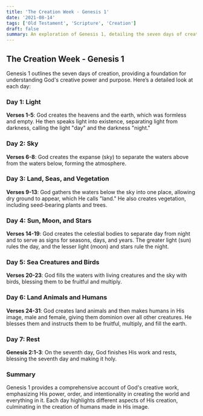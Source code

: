 ```yaml
---
title: 'The Creation Week - Genesis 1'
date: '2021-08-14'
tags: ['Old Testament', 'Scripture', 'Creation']
draft: false
summary: An exploration of Genesis 1, detailing the seven days of creation and their significance.
---
```


## The Creation Week - Genesis 1

Genesis 1 outlines the seven days of creation, providing a foundation for understanding God's creative power and purpose. Here’s a detailed look at each day:

### Day 1: Light

**Verses 1-5**: God creates the heavens and the earth, which was formless and empty. He then speaks light into existence, separating light from darkness, calling the light "day" and the darkness "night."

### Day 2: Sky

**Verses 6-8**: God creates the expanse (sky) to separate the waters above from the waters below, forming the atmosphere.

### Day 3: Land, Seas, and Vegetation

**Verses 9-13**: God gathers the waters below the sky into one place, allowing dry ground to appear, which He calls "land." He also creates vegetation, including seed-bearing plants and trees.

### Day 4: Sun, Moon, and Stars

**Verses 14-19**: God creates the celestial bodies to separate day from night and to serve as signs for seasons, days, and years. The greater light (sun) rules the day, and the lesser light (moon) and stars rule the night.

### Day 5: Sea Creatures and Birds

**Verses 20-23**: God fills the waters with living creatures and the sky with birds, blessing them to be fruitful and multiply.

### Day 6: Land Animals and Humans

**Verses 24-31**: God creates land animals and then makes humans in His image, male and female, giving them dominion over all other creatures. He blesses them and instructs them to be fruitful, multiply, and fill the earth.

### Day 7: Rest

**Genesis 2:1-3**: On the seventh day, God finishes His work and rests, blessing the seventh day and making it holy.

### Summary

Genesis 1 provides a comprehensive account of God's creative work, emphasizing His power, order, and intentionality in creating the world and everything in it. Each day highlights different aspects of His creation, culminating in the creation of humans made in His image.
